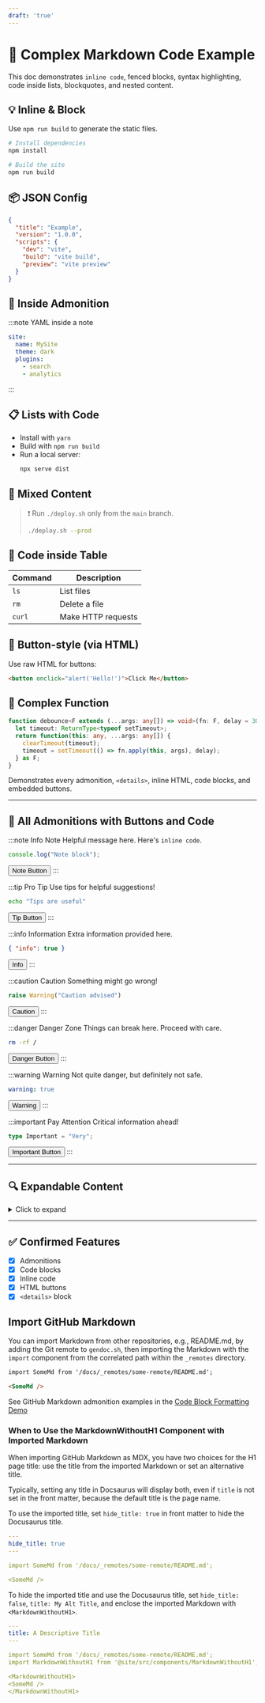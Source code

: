 ---
draft: 'true'
---
# 🧠 Complex Markdown Code Example

This doc demonstrates `inline code`, fenced blocks, syntax highlighting, code inside lists, blockquotes, and nested content.

## 💡 Inline & Block

Use `npm run build` to generate the static files.

```sh
# Install dependencies
npm install

# Build the site
npm run build
```

## 📦 JSON Config

```json
{
  "title": "Example",
  "version": "1.0.0",
  "scripts": {
    "dev": "vite",
    "build": "vite build",
    "preview": "vite preview"
  }
}
```

## 🧱 Inside Admonition

:::note YAML inside a note
```yaml
site:
  name: MySite
  theme: dark
  plugins:
    - search
    - analytics
```
:::

## 📋 Lists with Code

- Install with `yarn`
- Build with `npm run build`
- Run a local server:
  ```bash
  npx serve dist
  ```

## 🧩 Mixed Content

> ❗ Run `./deploy.sh` only from the `main` branch.
>
> ```bash
> ./deploy.sh --prod
> ```

## 🔗 Code inside Table

| Command | Description         |
|---------|---------------------|
| `ls`    | List files          |
| `rm`    | Delete a file       |
| `curl`  | Make HTTP requests  |

## 🧪 Button-style (via HTML)

Use raw HTML for buttons:

```html
<button onclick="alert('Hello!')">Click Me</button>
```

## 🧬 Complex Function

```ts
function debounce<F extends (...args: any[]) => void>(fn: F, delay = 300): F {
  let timeout: ReturnType<typeof setTimeout>;
  return function(this: any, ...args: any[]) {
    clearTimeout(timeout);
    timeout = setTimeout(() => fn.apply(this, args), delay);
  } as F;
}
```


Demonstrates every admonition, `<details>`, inline HTML, code blocks, and embedded buttons.

---

## 📌 All Admonitions with Buttons and Code

:::note Info Note
Helpful message here. Here's `inline code`.

```js
console.log("Note block");
```

<button onclick="alert('Note Button Clicked')">Note Button</button>
:::

:::tip Pro Tip
Use tips for helpful suggestions!

```bash
echo "Tips are useful"
```

<button onclick="alert('Tip Button')">Tip Button</button>
:::

:::info Information
Extra information provided here.

```json
{ "info": true }
```

<button onclick="alert('Info Button')">Info</button>
:::

:::caution Caution
Something might go wrong!

```python
raise Warning("Caution advised")
```

<button onclick="alert('Caution')">Caution</button>
:::

:::danger Danger Zone
Things can break here. Proceed with care.

```sh
rm -rf /
```

<button onclick="alert('Danger!')">Danger Button</button>
:::

:::warning Warning
Not quite danger, but definitely not safe.

```yaml
warning: true
```

<button onclick="alert('Warning!')">Warning</button>
:::

:::important Pay Attention
Critical information ahead!

```ts
type Important = "Very";
```

<button onclick="alert('Important!')">Important Button</button>
:::

---

## 🔍 Expandable Content

<details>
<summary>Click to expand</summary>

### Inside the details block

```bash
echo "Inside details"
```
:::note

```bash
echo "Inside admonition, inside details"
```
:::

<button onclick="alert('Details Button')">Details Button</button>

</details>

---

## ✅ Confirmed Features

- [x] Admonitions
- [x] Code blocks
- [x] Inline code
- [x] HTML buttons
- [x] `<details>` block

## Import GitHub Markdown

You can import Markdown from other repositories, e.g., README.md, by adding the Git remote to `gendoc.sh`, then importing the Markdown with the `import` component from the correlated path within the `_remotes` directory.

```md
import SomeMd from '/docs/_remotes/some-remote/README.md';

<SomeMd />
```

See GitHub Markdown admonition examples in the [Code Block Formatting Demo](/learn/formatting-demo.mdx#github-markdown-examples)

### When to Use the MarkdownWithoutH1 Component with Imported Markdown

When importing GitHub Markdown as MDX, you have two choices for the H1 page title: use the title from the imported Markdown or set an alternative title. 

Typically, setting any title in Docsaurus will display both, even if `title` is not set in the front matter, because the default title is the page name.

To use the imported title, set `hide_title: true` in front matter to hide the Docusaurus title.

```yaml
---
hide_title: true
---

import SomeMd from '/docs/_remotes/some-remote/README.md';

<SomeMd />
```

To hide the imported title and use the Docusaurus title, set `hide_title: false`, `title: My Alt Title`, and enclose the imported Markdown with `<MarkdownWithoutH1>`.

```yaml
---
title: A Descriptive Title 
---

import SomeMd from '/docs/_remotes/some-remote/README.md';
import MarkdownWithoutH1 from '@site/src/components/MarkdownWithoutH1';

<MarkdownWithoutH1>
<SomeMd />
</MarkdownWithoutH1>
```
